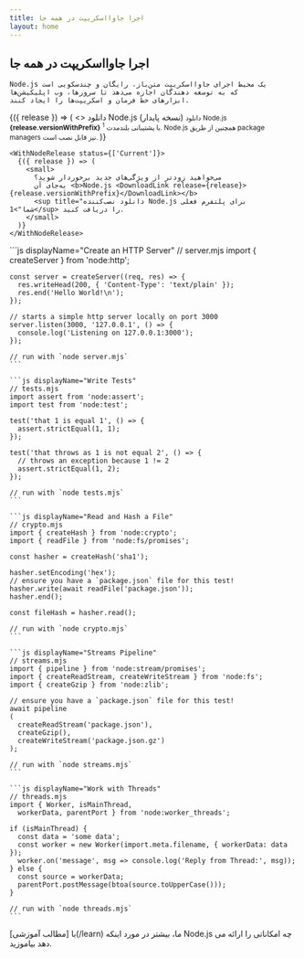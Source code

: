 ```yaml
---
title: اجرا جاوااسکریپت در همه جا
layout: home
---
```


<section>
  <WithBadgeGroup section="index" />

  <div>
    <h1 className="special">اجرا جاوااسکریپت در همه جا</h1>

    Node.js یک محیط اجرای جاوااسکریپت متن‌باز، رایگان و چندسکویی است
    که به توسعه دهندگان اجازه می‌دهد تا سرورها، وب اپلیکیشن‌ها
    ابزارهای خط فرمان و اسکریپت‌ها را ایجاد کنند.

  </div>

  <div>
    <WithNodeRelease status={['LTS']}>
      {({ release }) => (
        <>
          <DownloadButton release={release}>دانلود Node.js (نسخه پایدار)</DownloadButton>
          <small>
            دانلود Node.js <b>{release.versionWithPrefix}</b>
            <sup title="دانلود نصب‌کننده Node.js برای پلتفرم فعلی شما">1</sup> با پشتیبانی بلندمدت.
            Node.js همچنین از طریق <Link href="/download/package-manager">package managers</Link> نیز قابل نصب است.
          </small>
        </>
      )}
    </WithNodeRelease>

    <WithNodeRelease status={['Current']}>
      {({ release }) => (
        <small>
          می‌خواهید زودتر از ویژگی‌های جدید برخوردار شوید؟
          به‌جای آن <b>Node.js <DownloadLink release={release}>{release.versionWithPrefix}</DownloadLink></b>
          <sup title="دانلود نصب‌کننده Node.js برای پلتفرم فعلی شما">1</sup> را دریافت کنید.
        </small>
      )}
    </WithNodeRelease>

  </div>
</section>

<section>
  <div>
    ```js displayName="Create an HTTP Server"
    // server.mjs
    import { createServer } from 'node:http';

    const server = createServer((req, res) => {
      res.writeHead(200, { 'Content-Type': 'text/plain' });
      res.end('Hello World!\n');
    });

    // starts a simple http server locally on port 3000
    server.listen(3000, '127.0.0.1', () => {
      console.log('Listening on 127.0.0.1:3000');
    });

    // run with `node server.mjs`
    ```

    ```js displayName="Write Tests"
    // tests.mjs
    import assert from 'node:assert';
    import test from 'node:test';

    test('that 1 is equal 1', () => {
      assert.strictEqual(1, 1);
    });

    test('that throws as 1 is not equal 2', () => {
      // throws an exception because 1 != 2
      assert.strictEqual(1, 2);
    });

    // run with `node tests.mjs`
    ```

    ```js displayName="Read and Hash a File"
    // crypto.mjs
    import { createHash } from 'node:crypto';
    import { readFile } from 'node:fs/promises';

    const hasher = createHash('sha1');

    hasher.setEncoding('hex');
    // ensure you have a `package.json` file for this test!
    hasher.write(await readFile('package.json'));
    hasher.end();

    const fileHash = hasher.read();

    // run with `node crypto.mjs`
    ```

    ```js displayName="Streams Pipeline"
    // streams.mjs
    import { pipeline } from 'node:stream/promises';
    import { createReadStream, createWriteStream } from 'node:fs';
    import { createGzip } from 'node:zlib';

    // ensure you have a `package.json` file for this test!
    await pipeline
    (
      createReadStream('package.json'),
      createGzip(),
      createWriteStream('package.json.gz')
    );

    // run with `node streams.mjs`
    ```

    ```js displayName="Work with Threads"
    // threads.mjs
    import { Worker, isMainThread,
      workerData, parentPort } from 'node:worker_threads';

    if (isMainThread) {
      const data = 'some data';
      const worker = new Worker(import.meta.filename, { workerData: data });
      worker.on('message', msg => console.log('Reply from Thread:', msg));
    } else {
      const source = workerData;
      parentPort.postMessage(btoa(source.toUpperCase()));
    }

    // run with `node threads.mjs`
    ```

  </div>
  با [مطالب آموزشی](/learn) ما، بیشتر در مورد اینکه Node.js چه امکاناتی را ارائه می دهد بیاموزید.
  </section>
